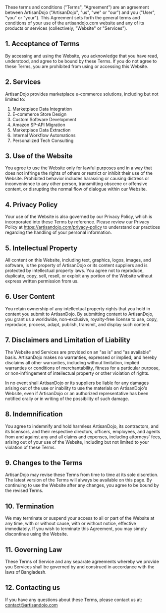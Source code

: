 These terms and conditions ("Terms", "Agreement") are an agreement between ArtisanDojo ("ArtisanDojo", "us", "we" or "our") and you ("User", "you" or "your"). This Agreement sets forth the general terms and conditions of your use of the artisandojo.com website and any of its products or services (collectively, "Website" or "Services").

## 1. Acceptance of Terms

By accessing and using the Website, you acknowledge that you have read, understood, and agree to be bound by these Terms. If you do not agree to these Terms, you are prohibited from using or accessing this Website.

## 2. Services

ArtisanDojo provides marketplace e-commerce solutions, including but not limited to:

1. Marketplace Data Integration
2. E-commerce Store Design
3. Custom Software Development
4. Amazon SP-API Migration
5. Marketplace Data Extraction
6. Internal Workflow Automations
7. Personalized Tech Consulting

## 3. Use of the Website

You agree to use the Website only for lawful purposes and in a way that does not infringe the rights of others or restrict or inhibit their use of the Website. Prohibited behavior includes harassing or causing distress or inconvenience to any other person, transmitting obscene or offensive content, or disrupting the normal flow of dialogue within our Website.

## 4. Privacy Policy

Your use of the Website is also governed by our Privacy Policy, which is incorporated into these Terms by reference. Please review our Privacy Policy at https://artisandojo.com/privacy-policy to understand our practices regarding the handling of your personal information.

## 5. Intellectual Property

All content on this Website, including text, graphics, logos, images, and software, is the property of ArtisanDojo or its content suppliers and is protected by intellectual property laws. You agree not to reproduce, duplicate, copy, sell, resell, or exploit any portion of the Website without express written permission from us.

## 6. User Content

You retain ownership of any intellectual property rights that you hold in content you submit to ArtisanDojo. By submitting content to ArtisanDojo, you grant us a worldwide, non-exclusive, royalty-free license to use, copy, reproduce, process, adapt, publish, transmit, and display such content.

## 7. Disclaimers and Limitation of Liability

The Website and Services are provided on an "as is" and "as available" basis. ArtisanDojo makes no warranties, expressed or implied, and hereby disclaims all other warranties, including without limitation, implied warranties or conditions of merchantability, fitness for a particular purpose, or non-infringement of intellectual property or other violation of rights.

In no event shall ArtisanDojo or its suppliers be liable for any damages arising out of the use or inability to use the materials on ArtisanDojo's Website, even if ArtisanDojo or an authorized representative has been notified orally or in writing of the possibility of such damage.

## 8. Indemnification

You agree to indemnify and hold harmless ArtisanDojo, its contractors, and its licensors, and their respective directors, officers, employees, and agents from and against any and all claims and expenses, including attorneys' fees, arising out of your use of the Website, including but not limited to your violation of these Terms.

## 9. Changes to the Terms

ArtisanDojo may revise these Terms from time to time at its sole discretion. The latest version of the Terms will always be available on this page. By continuing to use the Website after any changes, you agree to be bound by the revised Terms.

## 10. Termination

We may terminate or suspend your access to all or part of the Website at any time, with or without cause, with or without notice, effective immediately. If you wish to terminate this Agreement, you may simply discontinue using the Website.

## 11. Governing Law

These Terms of Service and any separate agreements whereby we provide you Services shall be governed by and construed in accordance with the laws of Bangladesh.

## 12. Contacting us

If you have any questions about these Terms, please contact us at: contact@artisandojo.com
